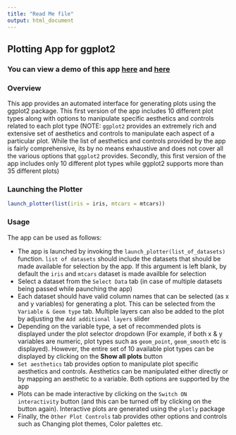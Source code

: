 ---
title: "Read Me file"
output: html_document
---

## Plotting App for ggplot2

### **You can view a demo of this app [here](https://www.youtube.com/watch?v=-YWX8LUft-o&t=22s) and [here](https://www.youtube.com/watch?v=xgZ4bpEZX4g&t=1s)**
### Overview

This app provides an automated interface for generating plots using the ggplot2 package. This first version of the app includes 10 different plot types along with options to manipulate specific aesthetics and controls related to each plot type
(NOTE: `ggplot2` provides an extremely rich and extensive set of aesthetics and controls to manipulate each aspect of a particular plot. While the list of aesthetics and controls provided by the app is fairly comprehensive, its by no means exhaustive and does not cover all the various options that `ggplot2` provides. Secondly, this first version of the app includes only 10 different plot types while ggplot2 supports more than 35 different plots)

### Launching the Plotter

```{r eval=FALSE}
launch_plotter(list(iris = iris, mtcars = mtcars))
```

### Usage

The app can be used as follows:

* The app is launched by invoking the `launch_plotter(list_of_datasets)` function. `list of datasets` should include the datasets that should be made available for selection by the app. If this argument is left blank, by default the `iris` and `mtcars` dataset is made availble for selection
* Select a dataset from the `Select Data` tab (in case of multiple datasets being passed while paunching the app)
* Each dataset should have valid column names that can be selected (as x and y variables) for generating a plot. This can be selected from the `Variable & Geom type` tab. Multiple layers can also be added to the plot by adjusting the `Add additional layers` slider
* Depending on the variable type, a set of recommended plots is displayed under the plot selector dropdown (For example, if both x & y variables are numeric, plot types such as `geom_point`, `geom_smooth` etc is displayed). However, the entire set of 10 available plot types can be displayed by clicking on the **Show all plots** button
* `Set aesthetics` tab provides option to manipulate plot specific aesthetics and controls. Aesthetics can be manipulated either directly or by mapping an aesthetic to a variable. Both options are supported by the app
* Plots can be made interactive by clicking on the `Switch ON interactivity` button (and this can be turned off by clicking on the button again). Interactive plots are generated using the `plotly` package
* Finally, the `Other Plot Controls` tab provides other options and controls such as Changing plot themes, Color palettes etc.


